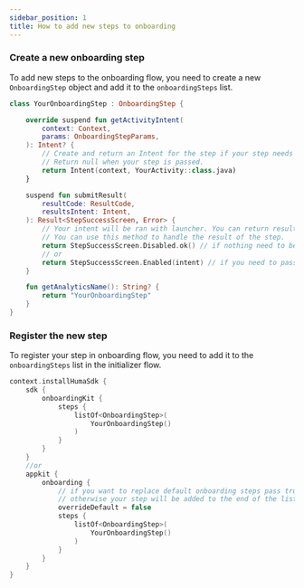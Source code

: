 ```yaml
---
sidebar_position: 1
title: How to add new steps to onboarding
---
```


### Create a new onboarding step

To add new steps to the onboarding flow, you need to create a new `OnboardingStep` object and add it
to the `onboardingSteps` list.

```kotlin
class YourOnboardingStep : OnboardingStep {

    override suspend fun getActivityIntent(
        context: Context,
        params: OnboardingStepParams,
    ): Intent? {
        // Create and return an Intent for the step if your step needs to be displayed. 
        // Return null when your step is passed.
        return Intent(context, YourActivity::class.java)
    }

    suspend fun submitResult(
        resultCode: ResultCode,
        resultsIntent: Intent,
    ): Result<StepSuccessScreen, Error> {
        // Your intent will be ran with launcher. You can return result code and intent object. 
        // You can use this method to handle the result of the step.
        return StepSuccessScreen.Disabled.ok() // if nothing need to be done on result
        // or
        return StepSuccessScreen.Enabled(intent) // if you need to pass open extra screen on submit
    }

    fun getAnalyticsName(): String? {
        return "YourOnboardingStep"
    }
}
```

### Register the new step

To register your step in onboarding flow, you need to add it to the `onboardingSteps` list in the
initializer flow.

```kotlin
context.installHumaSdk {
    sdk {
        onboardingKit {
            steps {
                listOf<OnboardingStep>(
                    YourOnboardingStep()
                )
            }
        }
    }
    //or
    appkit {
        onboarding {
            // if you want to replace default onboarding steps pass true, 
            // otherwise your step will be added to the end of the list
            overrideDefault = false
            steps {
                listOf<OnboardingStep>(
                    YourOnboardingStep()
                )
            }
        }
    }
}
```
